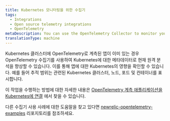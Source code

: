 ```yaml
---
title: Kubernetes 모니터링을 위한 수집기
tags:
  - Integrations
  - Open source telemetry integrations
  - OpenTelemetry
metaDescription: You can use the OpenTelemetry Collector to monitor your Kubernetes clusters.
translationType: machine
---
```


Kubernetes 클러스터에 OpenTelemetry로 계측된 앱이 이미 있는 경우 OpenTelemetry 수집기를 사용하여 Kubernetes에 대한 메타데이터로 현재 원격 분석을 향상할 수 있습니다. 이를 통해 앱에 대한 Kubernetes의 영향을 확인할 수 있습니다. 예를 들어 추적 범위는 관련된 Kubernetes 클러스터, 노드, 포드 및 컨테이너를 표시합니다.

이 작업을 수행하는 방법에 대한 자세한 내용은 [OpenTelemetry 계측 애플리케이션을 Kubernetes에 연결](/docs/kubernetes-pixie/kubernetes-integration/advanced-configuration/link-otel-applications-kubernetes) 에서 찾을 수 있습니다.

다른 수집기 사용 사례에 대한 도움말을 찾고 있다면 [newrelic-opentelemetry-examples](https://github.com/newrelic/newrelic-opentelemetry-examples) 리포지토리를 참조하세요.